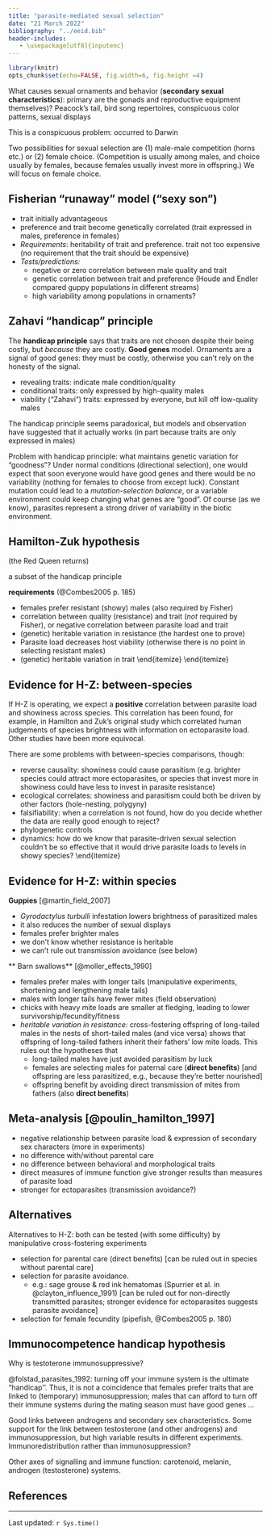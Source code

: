 ---
title: "parasite-mediated sexual selection"
date: "21 March 2022"
bibliography: "../eeid.bib"
header-includes:
   - \usepackage[utf8]{inputenc}
---

```{r setup, include = FALSE}
library(knitr)
opts_chunk$set(echo=FALSE, fig.width=6, fig.height =4)
```


What causes sexual ornaments and behavior 
(**secondary sexual characteristics**): primary
are the gonads and reproductive
equipment themselves)?
Peacock's tail, bird song repertoires, conspicuous color patterns,
sexual displays

This is a conspicuous problem: occurred to Darwin

Two possibilities for sexual selection are (1) male-male competition (horns etc.) or  (2) female choice.  (Competition is usually among males, and choice
usually by females, because females usually invest more in offspring.)
We will focus on female choice.

## Fisherian "runaway" model ("sexy son")

- trait initially advantageous
- preference and trait become genetically correlated
(trait expressed in males, preference in females)
- *Requirements*: heritability of trait and preference.
trait not too expensive (no requirement that the
trait should be expensive)
- *Tests/predictions:*
    - negative or zero correlation between male quality and trait
    - genetic correlation between trait and preference (Houde and
Endler compared guppy populations in different streams)
    - high variability among populations in ornaments?

## Zahavi "handicap" principle

The **handicap principle** says that
traits are not chosen despite their being costly, but
*because* they are
costly.  **Good genes** model.  Ornaments are a signal of good genes:
they must be costly, otherwise you can't rely on the honesty of the
signal.

- revealing traits: indicate male condition/quality
- conditional traits: only expressed by high-quality males
- viability ("Zahavi") traits: expressed by everyone, but
kill off low-quality males

The handicap principle seems paradoxical,
but models and observation have suggested that
it actually works (in part because traits are only
expressed in males)

Problem with handicap principle: what maintains genetic variation for
"goodness"?  Under normal conditions (directional selection), one
would expect that soon everyone would have good genes and there
would be no variability (nothing for females to choose from except
luck).
Constant mutation could lead to a *mutation-selection balance*,
or a variable environment could keep changing what genes are "good".
Of course (as we know), parasites represent a strong driver of
variability in the biotic environment.

## Hamilton-Zuk hypothesis

(the Red Queen returns)

a subset of the handicap principle

**requirements** (@Combes2005 p. 185)

- females prefer resistant (showy) males
(also required by Fisher)
- correlation between quality (resistance) and trait
(*not* required by Fisher), or negative correlation between parasite load and trait
- (genetic) heritable variation in resistance
(the hardest one to prove)
- Parasite load decreases host viability
(otherwise there is no point in selecting resistant males)
- (genetic) heritable variation in trait
\end{itemize}
\end{itemize}

## Evidence for H-Z: between-species

If H-Z is operating, we
expect a **positive** correlation between parasite load and
showiness across species.
This correlation has been found, for example, in Hamilton and Zuk's
original study which correlated human judgements of species brightness
with information on ectoparasite load.  Other studies have been more
equivocal.

There are some problems with between-species comparisons, though:

- reverse causality: showiness could cause parasitism
(e.g. brighter species could attract more ectoparasites, or
species that invest more in showiness could have less to
invest in parasite resistance)
- ecological correlates: showiness and parasitism could
both be driven by other factors (hole-nesting, polygyny)
- falsifiability: when a correlation is not found, how do
you decide whether the data are really good enough to reject?
- phylogenetic controls
- dynamics: how do we know that parasite-driven sexual selection
couldn't be so effective that it would drive parasite loads to
\emph{lower} levels in showy species?
\end{itemize}

## Evidence for H-Z: within species

**Guppies** [@martin_field_2007]

- *Gyrodactylus turbulli* infestation lowers brightness of parasitized
males
- it also reduces the number of sexual displays
- females prefer brighter males 
- we don't know whether resistance is heritable
- we can't rule out transmission avoidance (see below)

** Barn swallows** [@moller_effects_1990]

- females prefer males with longer tails
(manipulative experiments, shortening and lengthening male tails)
- males with longer tails have fewer mites (field observation)
- chicks with heavy mite loads are smaller at fledging, leading to lower survivorship/fecundity/fitness
- *heritable variation in resistance*: cross-fostering offspring of long-tailed males in the nests of
short-tailed males (and vice versa) shows that offspring of long-tailed fathers inherit their fathers' low mite loads.
This rules out the hypotheses that
   - long-tailed males have just avoided parasitism by luck
   - females are selecting males for paternal care (**direct benefits**) [and offspring are less parasitized, e.g., because they're better nourished]
   - offspring benefit by avoiding direct transmission of mites from fathers (also **direct benefits**)

## Meta-analysis [@poulin_hamilton_1997]

- negative relationship between parasite load & expression of  secondary sex characters (more in experiments)
- no difference with/without parental care
- no difference between behavioral and morphological traits
- direct measures of immune function give  stronger results than measures of parasite load 
- stronger for ectoparasites (transmission avoidance?)

## Alternatives

Alternatives to H-Z: both can be tested
(with some difficulty) by manipulative cross-fostering
experiments

- selection for parental care (direct benefits)
[can be ruled out in species without parental care]
- selection for parasite avoidance.
   - e.g.: sage grouse & red ink hematomas (Spurrier et al. in @clayton_influence_1991)
[can be ruled out for non-directly transmitted parasites;
stronger evidence for ectoparasites suggests parasite
avoidance]
- selection for female fecundity (pipefish, @Combes2005 p. 180)

## Immunocompetence handicap hypothesis

Why is testoterone immunosuppressive?

@folstad_parasites_1992: turning off your immune
system is the ultimate "handicap''.  Thus, it is
not a coincidence that females prefer traits that
are linked to (temporary) immunosuppression; males that
can afford to turn off their immune systems during
the mating season must have good genes ...

Good links between androgens and secondary sex characteristics.
Some support for the link between testosterone
(and other androgens) and immunosuppression, 
but high variable results in different experiments.
Immunoredistribution rather than immunosuppression?

Other axes of signalling and immune function:
carotenoid, melanin, androgen (testosterone) systems.

##  References
 
::: {#refs}
:::

---

Last updated: `r Sys.time()`
	


